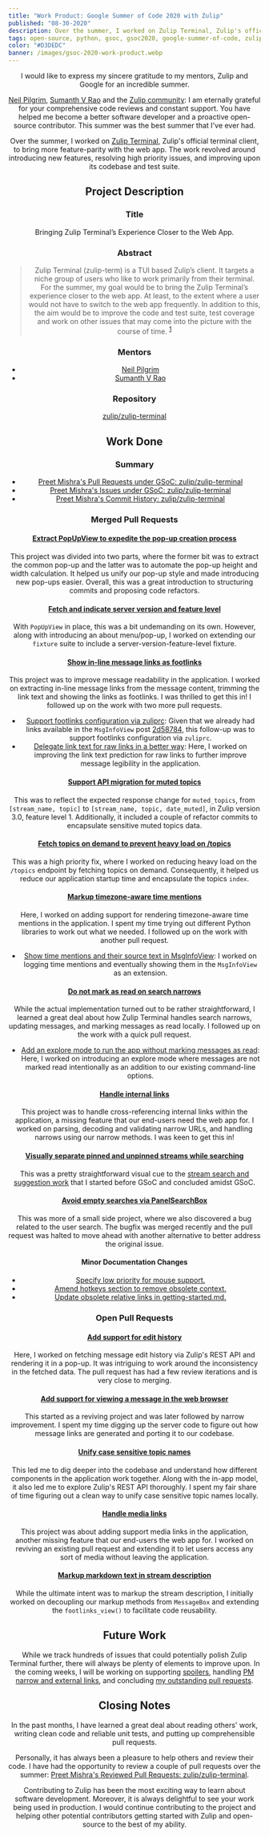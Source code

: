 ```yaml
---
title: "Work Product: Google Summer of Code 2020 with Zulip"
published: "08-30-2020"
description: Over the summer, I worked on Zulip Terminal, Zulip's official terminal client, to bring more feature-parity with the web app. The work revolved around introducing new features, resolving high priority issues, and improving upon its codebase and test suite.
tags: open-source, python, gsoc, gsoc2020, google-summer-of-code, zulip, zulip-terminal, oss
color: "#D3DEDC"
banner: /images/gsoc-2020-work-product.webp
---
```



<Header />

I would like to express my sincere gratitude to my mentors, Zulip and Google for an incredible summer.

[Neil Pilgrim](https://github.com/neiljp), [Sumanth V Rao](https://github.com/sumanthvrao) and the [Zulip community](http://chat.zulip.org/): I am eternally grateful for your comprehensive code reviews and constant support. You have helped me become a better software developer and a proactive open-source contributor. This summer was the best summer that I've ever had.

Over the summer, I worked on [Zulip Terminal](https://github.com/zulip/zulip-terminal), Zulip's official terminal client, to bring more feature-parity with the web app. The work revolved around introducing new features, resolving high priority issues, and improving upon its codebase and test suite.

## Project Description

### Title

Bringing Zulip Terminal’s Experience Closer to the Web App.

### Abstract

> Zulip Terminal (zulip-term) is a TUI based Zulip’s client. It targets a niche group of users who like to work primarily from their terminal. For the summer, my goal would be to bring the Zulip Terminal’s experience closer to the web app. At least, to the extent where a user would not have to switch to the web app frequently. In addition to this, the aim would be to improve the code and test suite, test coverage and work on other issues that may come into the picture with the course of time. <sup>[1](https://summerofcode.withgoogle.com/projects/#5393926720061440)</sup>

### Mentors

- [Neil Pilgrim](https://github.com/neiljp)
- [Sumanth V Rao](https://github.com/sumanthvrao)

### Repository

[zulip/zulip-terminal](https://github.com/zulip/zulip-terminal)

## Work Done

### Summary

- [Preet Mishra's Pull Requests under GSoC: zulip/zulip-terminal](https://github.com/zulip/zulip-terminal/pulls?q=is%3Apr+author%3Apreetmishra+created%3A2020-05-04..2020-08-31+)
- [Preet Mishra's Issues under GSoC: zulip/zulip-terminal](https://github.com/zulip/zulip-terminal/issues?q=is%3Aissue+author%3Apreetmishra+created%3A2020-05-04..2020-08-31+)
- [Preet Mishra's Commit History: zulip/zulip-terminal](https://github.com/zulip/zulip-terminal/commits?author=preetmishra)

### Merged Pull Requests

#### [Extract PopUpView to expedite the pop-up creation process](https://github.com/zulip/zulip-terminal/pull/659)

This project was divided into two parts, where the former bit was to extract the common pop-up and the latter was to automate the pop-up height and width calculation. It helped us unify our pop-up style and made introducing new pop-ups easier. Overall, this was a great introduction to structuring commits and proposing code refactors.

#### [Fetch and indicate server version and feature level](https://github.com/zulip/zulip-terminal/pull/653)

With `PopUpView` in place, this was a bit undemanding on its own. However, along with introducing an about menu/pop-up, I worked on extending our `fixture` suite to include a server-version-feature-level fixture.

#### [Show in-line message links as footlinks](https://github.com/zulip/zulip-terminal/pull/703)

This project was to improve message readability in the application. I worked on extracting in-line message links from the message content, trimming the link text and showing the links as footlinks. I was thrilled to get this in! I followed up on the work with two more pull requests.

- [Support footlinks configuration via zuliprc](https://github.com/zulip/zulip-terminal/pull/735): Given that we already had links available in the `MsgInfoView` post [2d58784](https://github.com/zulip/zulip-terminal/commit/2d587840c48e3f69142083cd50fc6b883b2f2f43), this follow-up was to support footlinks configuration via `zuliprc`.
- [Delegate link text for raw links in a better way](https://github.com/zulip/zulip-terminal/pull/750): Here, I worked on improving the link text prediction for raw links to further improve message legibility in the application.

#### [Support API migration for muted topics](https://github.com/zulip/zulip-terminal/pull/744)

This was to reflect the expected response change for `muted_topics`, from `[stream_name, topic]` to `[stream_name, topic, date_muted]`, in Zulip version 3.0, feature level 1. Additionally, it included a couple of refactor commits to encapsulate sensitive muted topics data.

#### [Fetch topics on demand to prevent heavy load on /topics](https://github.com/zulip/zulip-terminal/pull/759)

This was a high priority fix, where I worked on reducing heavy load on the `/topics` endpoint by fetching topics on demand. Consequently, it helped us reduce our application startup time and encapsulate the topics `index`.

#### [Markup timezone-aware time mentions](https://github.com/zulip/zulip-terminal/pull/765)

Here, I worked on adding support for rendering timezone-aware time mentions in the application. I spent my time trying out different Python libraries to work out what we needed. I followed up on the work with another pull request.

- [Show time mentions and their source text in MsgInfoView](https://github.com/zulip/zulip-terminal/pull/771): I worked on logging time mentions and eventually showing them in the `MsgInfoView` as an extension.

#### [Do not mark as read on search narrows](https://github.com/zulip/zulip-terminal/pull/723)

While the actual implementation turned out to be rather straightforward, I learned a great deal about how Zulip Terminal handles search narrows, updating messages, and marking messages as read locally. I followed up on the work with a quick pull request.

- [Add an explore mode to run the app without marking messages as read](https://github.com/zulip/zulip-terminal/pull/787): Here, I worked on introducing an explore mode where messages are not marked read intentionally as an addition to our existing command-line options.

#### [Handle internal links](https://github.com/zulip/zulip-terminal/pull/708)

This project was to handle cross-referencing internal links within the application, a missing feature that our end-users need the web app for. I worked on parsing, decoding and validating narrow URLs, and handling narrows using our narrow methods. I was keen to get this in!

#### [Visually separate pinned and unpinned streams while searching](https://github.com/zulip/zulip-terminal/pull/705)

This was a pretty straightforward visual cue to the [stream search and suggestion work](https://github.com/zulip/zulip-terminal/pull/530) that I started before GSoC and concluded amidst GSoC.

#### [Avoid empty searches via PanelSearchBox](https://github.com/zulip/zulip-terminal/pull/700)

This was more of a small side project, where we also discovered a bug related to the user search. The bugfix was merged recently and the pull request was halted to move ahead with another alternative to better address the original issue.

#### Minor Documentation Changes

- [Specify low priority for mouse support.](https://github.com/zulip/zulip-terminal/pull/668)
- [Amend hotkeys section to remove obsolete context.](https://github.com/zulip/zulip-terminal/pull/713)
- [Update obsolete relative links in getting-started.md.](https://github.com/zulip/zulip-terminal/pull/734)

### Open Pull Requests

#### [Add support for edit history](https://github.com/zulip/zulip-terminal/pull/663)

Here, I worked on fetching message edit history via Zulip's REST API and rendering it in a pop-up. It was intriguing to work around the inconsistency in the fetched data. The pull request has had a few review iterations and is very close to merging.

#### [Add support for viewing a message in the web browser](https://github.com/zulip/zulip-terminal/pull/698)

This started as a reviving project and was later followed by narrow improvement. I spent my time digging up the server code to figure out how message links are generated and porting it to our codebase.

#### [Unify case sensitive topic names](https://github.com/zulip/zulip-terminal/pull/733)

This led me to dig deeper into the codebase and understand how different components in the application work together. Along with the in-app model, it also led me to explore Zulip's REST API thoroughly. I spent my fair share of time figuring out a clean way to unify case sensitive topic names locally.

#### [Handle media links](https://github.com/zulip/zulip-terminal/pull/740)

This project was about adding support media links in the application, another missing feature that our end-users the web app for. I worked on reviving an existing pull request and extending it to let users access any sort of media without leaving the application.

#### [Markup markdown text in stream description](https://github.com/zulip/zulip-terminal/pull/749)

While the ultimate intent was to markup the stream description, I initially worked on decoupling our markup methods from `MessageBox` and extending the `footlinks_view()` to facilitate code reusability.

## Future Work

While we track hundreds of issues that could potentially polish Zulip Terminal further, there will always be plenty of elements to improve upon. In the coming weeks, I will be working on supporting [spoilers](https://github.com/zulip/zulip-terminal/issues/688), handling [PM narrow and external links](https://github.com/zulip/zulip-terminal/issues/764), and concluding [my outstanding pull requests](https://github.com/zulip/zulip-terminal/pulls/preetmishra).

## Closing Notes

In the past months, I have learned a great deal about reading others' work, writing clean code and reliable unit tests, and putting up comprehensible pull requests.

Personally, it has always been a pleasure to help others and review their code. I have had the opportunity to review a couple of pull requests over the summer: [Preet Mishra's Reviewed Pull Requests: zulip/zulip-terminal](https://github.com/zulip/zulip-terminal/pulls?q=is%3Apr+is%3Aopen+reviewed-by%3Apreetmishra).

Contributing to Zulip has been the most exciting way to learn about software development. Moreover, it is always delightful to see your work being used in production. I would continue contributing to the project and helping other potential contributors getting started with Zulip and open-source to the best of my ability.
